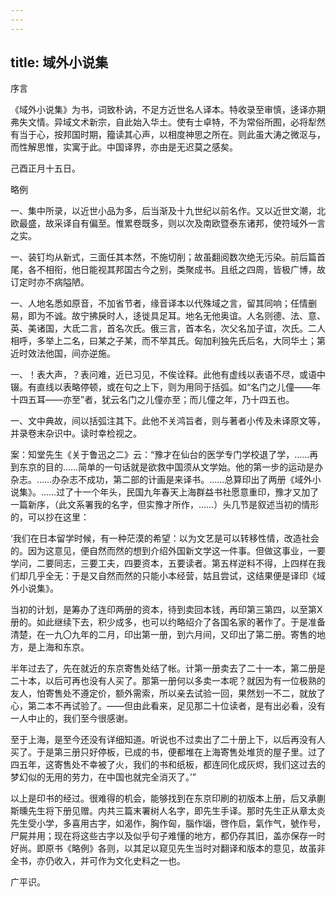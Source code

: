 ```yaml
---
---
---
```

title: 域外小说集
---



序言

《域外小说集》为书，词致朴讷，不足方近世名人译本。特收录至审慎，迻译亦期弗失文情。异域文术新宗，自此始入华土。使有士卓特，不为常俗所囿，必将犁然有当于心，按邦国时期，籀读其心声，以相度神思之所在。则此虽大涛之微沤与，而性解思惟，实寓于此。中国译界，亦由是无迟莫之感矣。

己酉正月十五日。

略例

一、集中所录，以近世小品为多，后当渐及十九世纪以前名作。又以近世文潮，北欧最盛，故采译自有偏至。惟累卷既多，则以次及南欧暨泰东诸邦，使符域外一言之实。

一、装钉均从新式，三面任其本然，不施切削；故虽翻阅数次绝无污染。前后篇首尾，各不相衔，他日能视其邦国古今之别，类聚成书。且纸之四周，皆极广博，故订定时亦不病隘陋。

一、人地名悉如原音，不加省节者，缘音译本以代殊域之言，留其同响；任情删易，即为不诚。故宁拂戾时人，迻徙具足耳。地名无他奥谊。人名则德、法、意、英、美诸国，大氐二言，首名次氏。俄三言，首本名，次父名加子谊，次氏。二人相呼，多举上二名，曰某之子某，而不举其氏。匈加利独先氏后名，大同华土；第近时效法他国，间亦逆施。

一、！表大声，？表问难，近已习见，不俟诠释。此他有虚线以表语不尽，或语中辍。有直线以表略停顿，或在句之上下，则为用同于括弧。如“名门之儿僮——年十四五耳——亦至”者，犹云名门之儿僮亦至；而儿僮之年，乃十四五也。

一、文中典故，间以括弧注其下。此他不关鸿旨者，则与著者小传及未译原文等，并录卷末杂识中。读时幸检视之。

案：知堂先生《关于鲁迅之二》云：“豫才在仙台的医学专门学校退了学，……再到东京的目的……简单的一句话就是欲救中国须从文学始。他的第一步的运动是办杂志。……办杂志不成功，第二部的计画是来译书。……总算印出了两册《域外小说集》。……过了十一个年头，民国九年春天上海群益书社愿意重印，豫才又加了一篇新序，（此文系署我的名字，但实豫才所作，……）头几节是叙述当初的情形的，可以抄在这里：

‘我们在日本留学时候，有一种茫漠的希望：以为文艺是可以转移性情，改造社会的。因为这意见，便自然而然的想到介绍外国新文学这一件事。但做这事业，一要学问，二要同志，三要工夫，四要资本，五要读者。第五样逆料不得，上四样在我们却几乎全无：于是又自然而然的只能小本经营，姑且尝试，这结果便是译印《域外小说集》。

当初的计划，是筹办了连印两册的资本，待到卖回本钱，再印第三第四，以至第X册的。如此继续下去，积少成多，也可以约略绍介了各国名家的著作了。于是准备清楚，在一九〇九年的二月，印出第一册，到六月间，又印出了第二册。寄售的地方，是上海和东京。

半年过去了，先在就近的东京寄售处结了帐。计第一册卖去了二十一本，第二册是二十本，以后可再也没有人买了。那第一册何以多卖一本呢？就因为有一位极熟的友人，怕寄售处不遵定价，额外需索，所以亲去试验一回，果然划一不二，就放了心，第二本不再试验了。——但由此看来，足见那二十位读者，是有出必看，没有一人中止的，我们至今很感谢。

至于上海，是至今还没有详细知道。听说也不过卖出了二十册上下，以后再没有人买了。于是第三册只好停板，已成的书，便都堆在上海寄售处堆货的屋子里。过了四五年，这寄售处不幸被了火，我们的书和纸板，都连同化成灰烬，我们这过去的梦幻似的无用的劳力，在中国也就完全消灭了。’”

以上是印书的经过。很难得的机会，能够找到在东京印刷的初版本上册，后又承蒯斯曛先生将下册见赠。内共三篇末署树人名字，即先生手译。那时先生正从章太炎先生受小学，多喜用古字，如渴作，胸作匈，腦作匘，啓作启，氣作气，號作号，尸屍并用；现在将这些古字以及似乎句子难懂的地方，都仍存其旧，盖亦保存一时好尚。即原书《略例》各则，以其足以窥见先生当时对翻译和版本的意见，故虽非全书，亦仍收入，并可作为文化史料之一也。

广平识。